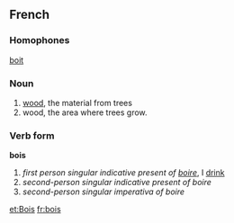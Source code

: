 ==French==

===Homophones===
[[boit]]
===Noun===
# [[wood]], the material from trees
# wood, the area where trees grow.

===Verb form===
'''bois'''

# ''first person singular indicative present of [[boire]]'', I [[drink]]
# ''second-person singular indicative present of boire''
# ''second-person singular imperativa of boire''

[[et:Bois]]
[[fr:bois]]